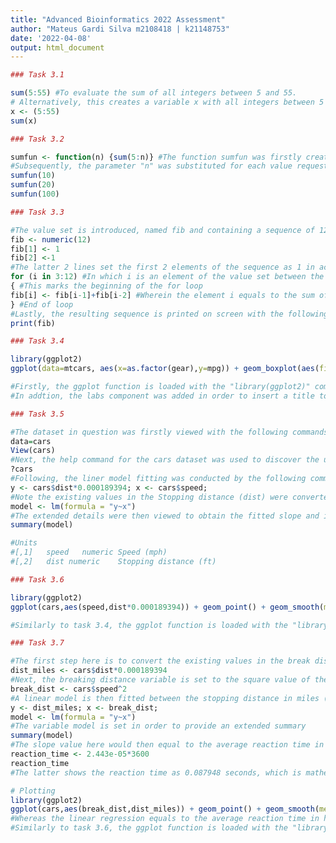 ```yaml
---
title: "Advanced Bioinformatics 2022 Assessment"
author: "Mateus Gardi Silva m2108418 | k21148753"
date: '2022-04-08'
output: html_document
---
```


```r
### Task 3.1

sum(5:55) #To evaluate the sum of all integers between 5 and 55. 
# Alternatively, this creates a variable x with all integers between 5 and 55, which can then be followed with the sum function of x vector
x <- (5:55) 
sum(x)
```


```r
### Task 3.2

sumfun <- function(n) {sum(5:n)} #The function sumfun was firstly created according to requested requirements
#Subsequently, the parameter "n" was substituted for each value requested (10, 20 and 100, respectively)
sumfun(10) 
sumfun(20)
sumfun(100)
```


```r
### Task 3.3

#The value set is introduced, named fib and containing a sequence of 12 numbers
fib <- numeric(12)
fib[1] <- 1
fib[2] <-1
#The latter 2 lines set the first 2 elements of the sequence as 1 in accordance with the first 2 steps of Fibonacci’s sequence. From here on, the loop script “for” is introduced:
for (i in 3:12) #In which i is an element of the value set between the 3rd and 12th value
{ #This marks the beginning of the for loop
fib[i] <- fib[i-1]+fib[i-2] #Wherein the element i equals to the sum of their 2 preceding elements
} #End of loop
#Lastly, the resulting sequence is printed on screen with the following script:
print(fib)
```


```r
### Task 3.4

library(ggplot2)
ggplot(data=mtcars, aes(x=as.factor(gear),y=mpg)) + geom_boxplot(aes(fill=as.factor(gear))) + labs(title = "Figure 1. Box plot graph: miles/gallon as a function of number of gears", y = "Miles per gallon (mpg)", x = "Number of gears (gear)")

#Firstly, the ggplot function is loaded with the "library(ggplot2)" command. In this function, the first argument lists the dataframe containing the data of interest "data=mtcars". This is followed by the aestethic mapping, in which "miles per gallon (mpg)" is plotted as a function of the "number of gears (gear)". Next, the plus operator adds the "geom_boxplot" component which defines the shape of the plotted graph and adds the fill aesthetic to colour the gear bars.
#In addtion, the labs component was added in order to insert a title to the graph as well as label the x and y axis.
```


```r

### Task 3.5

#The dataset in question was firstly viewed with the following commands
data=cars
View(cars)
#Next, the help command for the cars dataset was used to discover the units for Speed and Stopping Distance:
?cars
#Following, the liner model fitting was conducted by the following command
y <- cars$dist*0.000189394; x <- cars$speed;
#Note the existing values in the Stopping distance (dist) were converted from ft to miles in order to match units with speed, which is in miles per hour. Assuming that 1 foot equals to 0.000189394 miles, the conversion was achieved by multiplying cars$dist by 0.000189394.
model <- lm(formula = "y~x")
#The extended details were then viewed to obtain the fitted slope and intercept of the line along with their standard errors by using 
summary(model)

#Units 
#[,1]	speed	numeric	Speed (mph)
#[,2]	dist numeric	Stopping distance (ft)

```


```r
### Task 3.6

library(ggplot2)
ggplot(cars,aes(speed,dist*0.000189394)) + geom_point() + geom_smooth(method="lm",formula="y~x") + labs (title = "Figure 2. Linear regression plot of speed and stopping distance", x = "Speed (miles/hour)", y = "Stopping Distance (miles)")

#Similarly to task 3.4, the ggplot function is loaded with the "library(ggplot2)" command. The first argument lists the dataframe "cars".This is followed by the aestethic mapping, in which the x vector is set to speed value and y vector is set to dist value (converted from ft to miles). Next, the plus operator adds the "geom_smooth" component which defines the linear shape of the plotted graph. In addition, the labs component was added in order to insert a title to the graph as well as label the x and y axis.

```


```r
### Task 3.7

#The first step here is to convert the existing values in the break distance (dist) from ft to miles in order to match units with speed, which is in miles per hour. A new variable is created for this converted value (dist_miles) where 1 foot is again assumed as 0.000189394 miles.
dist_miles <- cars$dist*0.000189394
#Next, the breaking distance variable is set to the square value of the speed
break_dist <- cars$speed^2
#A linear model is then fitted between the stopping distance in miles (dist_miles) and breaking distance (break_dist)  as a derivative of square rooting the speed in miles per hour.
y <- dist_miles; x <- break_dist;
model <- lm(formula = "y~x")
#The variable model is set in order to provide an extended summary
summary(model)
#The slope value here would then equal to the average reaction time in hours, which then needs to be converted to seconds (1h-3600s). The variable reaction_time is set for this. 
reaction_time <- 2.443e-05*3600
reaction_time
#The latter shows the reaction time as 0.087948 seconds, which is mathematically a reasonable result. However, more information about the context of average reaction time and driver data capture would be needed to ascertain plausibility. A study by the BBC showed that average driver reaction time to be typically at 0.2 seconds although weather and road conditions as well as driver health disposition can all be factors. Since the breaking distance was here assumed as the square root value of speed, this would be consider a mathematically reasonable result. 

# Plotting 
library(ggplot2)
ggplot(cars,aes(break_dist,dist_miles)) + geom_point() + geom_smooth(method="lm",formula="y~x") + labs (title = "Figure 3. Linear regression of breaking distance and stopping distance", x = "Breaking Distance (miles/h)", y = "Distance (miles)")
#Whereas the linear regression equals to the average reaction time in hours.
#Similarly to task 3.6, the ggplot function is loaded with the "library(ggplot2)" command. The first argument lists the dataframe "cars".This is followed by the aestethic mapping, in which the x vector is set to be the breaking distance (break_dist) and y vector is set to distance (dist_miles) value converted from ft to miles. Next, the plus operator adds the "geom_smooth" component which defines the linear shape of the plotted graph. In addition, the labs component was added in order to insert a title to the graph as well as label the x and y axis.

```


